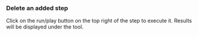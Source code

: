 ### Delete an added step

Click on the run/play button on the top right of the step to execute it.
Results will be displayed under the tool.

